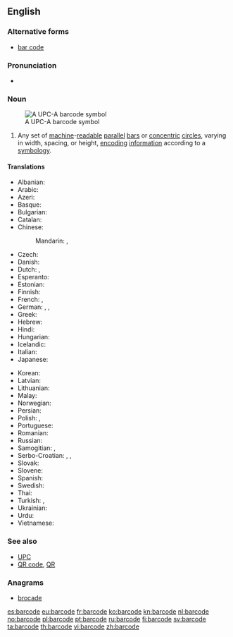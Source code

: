 ==English==

{{wikipedia}}

===Alternative forms===
* [[bar code]]

===Pronunciation===
* {{a|UK}} {{IPA|/ˈbɑː(ɹ)kəʊd/|lang=en}}

===Noun===
{{en-noun}}
[[File:UPC A.svg|thumb|A UPC-A barcode symbol]]

# Any set of [[machine]]-[[readable]] [[parallel]] [[bar]]s or [[concentric]] [[circle]]s, varying in width, spacing, or height, [[encoding]] [[information]] according to a [[symbology]].

====Translations====
{{trans-top|set of machine-readable parallel bars}}
* Albanian: {{t|sq|barkodi}}
* Arabic: {{t|ar|شِفْرَة خَيْطِيَّة|f|tr=šifra ḵayṭiyya}}
* Azeri: {{t|az|barkod}}
* Basque: {{t|eu|barra-kode}}
* Bulgarian: {{t|bg|баркод|m}}
* Catalan: {{t|ca|codi de barres}}
* Chinese:
*: Mandarin: {{t+|cmn|條形碼|sc=Hani}},  {{t|cmn|条形码|tr=tiáoxíngmǎ|sc=Hani}}
* Czech: {{t|cs|čárový kód}}
* Danish: {{t|da|stregkode}}
* Dutch: {{t+|nl|streepjescode|f}}, {{t+|nl|barcode|f}}
* Esperanto: {{t|eo|strikodo}}
* Estonian: {{t|et|vöötkood}}
* Finnish: {{t+|fi|viivakoodi}}
* French: {{t+|fr|code-barres|m}}, {{t+|fr|code à barres|m}}
* German: {{t|de|Strichcode|m}}, {{t|de|Balkencode|m}}, {{t+|de|Barcode|m}}
* Greek: {{t|el|γραμμοκωδικός|m|sc=Grek}}
* Hebrew: {{t+|he|ברקוד}}
* Hindi: {{t|hi|बारकोड|tr=bārkoḍ|sc=Deva}}
* Hungarian: {{t|hu|vonalkód}}
* Icelandic: {{t|is|strikamerki|n}}
* Italian: {{t|it|codice a barre|m}}
* Japanese: {{t|ja|バーコード|tr=bākōdo}}
{{trans-mid}}
* Korean: {{t|ko|바코드|sc=Hang}}
* Latvian: {{t|lv|svītrkods}}
* Lithuanian: {{t|lt|brūkšninis kodas}}
* Malay: {{t|ms|kod bar}}
* Norwegian: {{t+|no|strekkode}}
* Persian: {{t+|fa|بارکد|tr=bârkod}}
* Polish: {{t+|pl|kod kreskowy|m}}, {{t|pl|kod paskowy|m}}
* Portuguese: {{t|pt|código de barras|m}}
* Romanian: {{t|ro|cod de bare}}
* Russian: {{t|ru|штрихко́д|m}}
* Samogitian: {{t|sgs|barkods}}, {{t|sgs|brokšnėnės kods}}
* Serbo-Croatian: {{t|sh|бар код|m|sc=Cyrl}}, {{t+|sh|bar kod|m}}, {{t|sh|crtični kôd}}
* Slovak: {{t|sk|čiarový kód}}
* Slovene: {{t|sl|črtna koda}}
* Spanish: {{t+|es|código de barras|m}}
* Swedish: {{t|sv|streckkod|c}}
* Thai: {{t|th|บารโคด|tr=baan-kôht}}
* Turkish: {{t+|tr|barkod}}, {{t|tr|bar kod}}
* Ukrainian: {{t|uk|штрих-кодува́ння|n}}
* Urdu: {{t|ur|بارکوڈ|tr=bārkoḍ|sc=ur-Arab}}
* Vietnamese: {{t+|vi|mã vạch}}
{{trans-bottom}}

===See also===
* [[UPC]]
* [[QR code]], [[QR]]

===Anagrams===
* [[brocade#English|brocade]]

[[es:barcode]]
[[eu:barcode]]
[[fr:barcode]]
[[ko:barcode]]
[[kn:barcode]]
[[nl:barcode]]
[[no:barcode]]
[[pl:barcode]]
[[pt:barcode]]
[[ru:barcode]]
[[fi:barcode]]
[[sv:barcode]]
[[ta:barcode]]
[[th:barcode]]
[[vi:barcode]]
[[zh:barcode]]